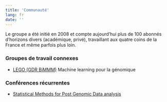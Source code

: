 ```yaml
---
title: 'Communauté'
lang: fr
date: ''
---
```


Le groupe a été initié en 2008 et compte aujourd'hui plus de 100 abonnés d'horizons divers (académique, privé), travaillant aux quatre coins de la France et même parfois plus loin.

### Groupes de travail connexes

-   [LEGO (GDR BiMMM)](https://gt-lego.cnrs.fr/) Machine learning pour la génomique

### Conférences récurrentes

-   [Statistical Methods for Post Genomic Data analysis](https://smpgd.fr/)
